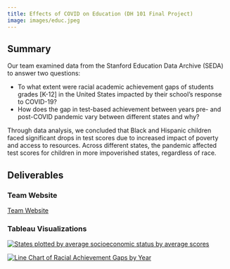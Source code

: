 ```yaml
---
title: Effects of COVID on Education (DH 101 Final Project)
image: images/educ.jpeg
---
```


## Summary

Our team examined data from the Stanford Education Data Archive (SEDA) to answer two questions:

 - To what extent were racial academic achievement gaps of students grades [K-12] in the United States impacted by their school’s response to COVID-19?
 - How does the gap in test-based achievement between years pre- and post-COVID pandemic vary between different states and why?

Through data analysis, we concluded that Black and Hispanic children faced significant drops in test scores due to increased impact of poverty and access to resources. Across different states, the pandemic affected test scores for children in more impoverished states, regardless of race.  

## Deliverables

### Team Website

[Team Website](https://humanities-a5.humspace.ucla.edu/)

### Tableau Visualizations

::: {raw-html}
<div class='tableauPlaceholder' id='viz1741749431827' style='position: relative'>
  <noscript>
    <a href='#'>
      <img alt='States plotted by average socioeconomic status by average scores' 
           src='https://public.tableau.com/static/images/Co/Covidracegap2/Sheet6/1_rss.png' 
           style='border: none' />
    </a>
  </noscript>
  <object class='tableauViz' style='display:none;'>
    <param name='host_url' value='https%3A%2F%2Fpublic.tableau.com%2F' />
    <param name='embed_code_version' value='3' />
    <param name='site_root' value='' />
    <param name='name' value='Covidracegap2/Sheet6' />
    <param name='tabs' value='no' />
    <param name='toolbar' value='yes' />
    <param name='static_image' value='https://public.tableau.com/static/images/Co/Covidracegap2/Sheet6/1.png' />
    <param name='animate_transition' value='yes' />
    <param name='display_static_image' value='yes' />
    <param name='display_spinner' value='yes' />
    <param name='display_overlay' value='yes' />
    <param name='display_count' value='yes' />
    <param name='language' value='en-US' />
  </object>
</div>

<script type='text/javascript'>
  var divElement = document.getElementById('viz1741749431827');
  var vizElement = divElement.getElementsByTagName('object')[0];
  if ( divElement.offsetWidth > 800 ) { 
    vizElement.style.width='80%'; vizElement.style.height='600px';
  } else if ( divElement.offsetWidth > 500 ) { 
    vizElement.style.width='80%'; vizElement.style.height='600px';
  } else { 
    vizElement.style.width='100%'; vizElement.style.height='800px';
  } 
  var scriptElement = document.createElement('script');
  scriptElement.src = 'https://public.tableau.com/javascripts/api/viz_v1.js';
  vizElement.parentNode.insertBefore(scriptElement, vizElement);
</script>
:::

::: {raw-html}
<div class='tableauPlaceholder' id='viz1741749529147' style='position: relative'>
  <noscript>
    <a href='#'>
      <img alt='Line Chart of Racial Achievement Gaps by Year' 
           src='https://public.tableau.com/static/images/Co/Covidracegap/Sheet2/1_rss.png' 
           style='border: none' />
    </a>
  </noscript>
  <object class='tableauViz' style='display:none;'>
    <param name='host_url' value='https%3A%2F%2Fpublic.tableau.com%2F' />
    <param name='embed_code_version' value='3' />
    <param name='site_root' value='' />
    <param name='name' value='Covidracegap/Sheet2' />
    <param name='tabs' value='no' />
    <param name='toolbar' value='yes' />
    <param name='static_image' value='https://public.tableau.com/static/images/Co/Covidracegap/Sheet2/1.png' />
    <param name='animate_transition' value='yes' />
    <param name='display_static_image' value='yes' />
    <param name='display_spinner' value='yes' />
    <param name='display_overlay' value='yes' />
    <param name='display_count' value='yes' />
    <param name='language' value='en-US' />
  </object>
</div>

<script type='text/javascript'>
  var divElement = document.getElementById('viz1741749529147');
  var vizElement = divElement.getElementsByTagName('object')[0];
  vizElement.style.width='100%';
  vizElement.style.height=(divElement.offsetWidth*0.75)+'px';
  var scriptElement = document.createElement('script');
  scriptElement.src = 'https://public.tableau.com/javascripts/api/viz_v1.js';
  vizElement.parentNode.insertBefore(scriptElement, vizElement);
</script>
:::



